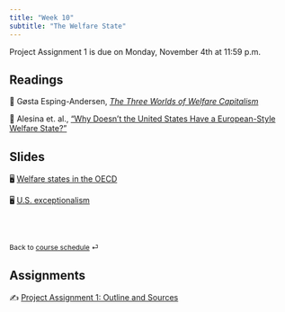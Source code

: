 ```yaml
---
title: "Week 10"
subtitle: "The Welfare State"
---
```


::: callout-important
Project Assignment 1 is due on Monday, November 4th at 11:59 p.m.
:::

## Readings

📖 Gøsta Esping-Andersen, [*The Three Worlds of Welfare
Capitalism*](https://blackboard.gwu.edu/webapps/blackboard/execute/content/file?cmd=view&mode=designer&content_id=_12817120_1&course_id=_380501_1)

📖 Alesina et. al., ["Why Doesn't the United States Have a
European-Style Welfare
State?"](https://www.brookings.edu/wp-content/uploads/2001/06/2001b_bpea_alesina.pdf)

## Slides

🖥️ [Welfare states in the OECD](/slides/lecture-10.1.html)

🖥️ [U.S. exceptionalism](/slides/lecture-10.2.html)

<br><br>

::: {style="font-size: 0.875em;"}
Back to [course schedule](/ "Course schedule") ⏎
:::

## Assignments

✍️ [Project Assignment 1: Outline and
Sources](/assignments/project-assignment-1.html)
